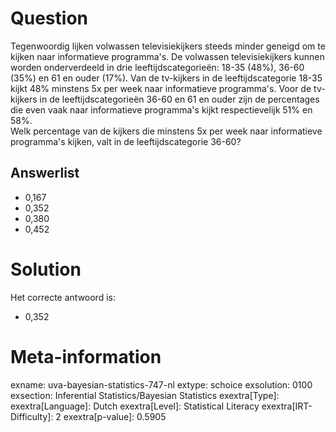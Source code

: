 Question
========

Tegenwoordig lijken volwassen televisiekijkers steeds minder geneigd om
te kijken naar informatieve programma\'s. De volwassen televisiekijkers
kunnen worden onderverdeeld in drie leeftijdscategorieën: 18-35 (48%),
36-60 (35%) en 61 en ouder (17%). Van de tv-kijkers in de
leeftijdscategorie 18-35 kijkt 48% minstens 5x per week naar
informatieve programma\'s. Voor de tv-kijkers in de leeftijdscategorieën
36-60 en 61 en ouder zijn de percentages die even vaak naar informatieve
programma\'s kijkt respectievelijk 51% en 58%.\
Welk percentage van de kijkers die minstens 5x per week naar
informatieve programma\'s kijken, valt in de leeftijdscategorie 36-60?

Answerlist
----------

* 0,167
* 0,352
* 0,380
* 0,452

Solution
========

Het correcte antwoord is: 

* 0,352

Meta-information
================
exname: uva-bayesian-statistics-747-nl
extype: schoice
exsolution: 0100
exsection: Inferential Statistics/Bayesian Statistics
exextra[Type]: 
exextra[Language]: Dutch
exextra[Level]: Statistical Literacy
exextra[IRT-Difficulty]: 2
exextra[p-value]: 0.5905
